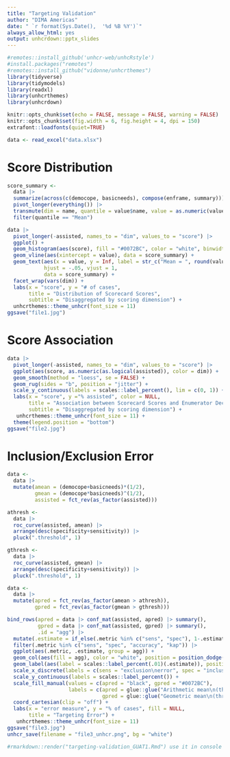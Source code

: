 ---
title: "Targeting Validation"
author: "DIMA Americas"
date: " `r format(Sys.Date(),  '%d %B %Y')`"
always_allow_html: yes
output: unhcrdown::pptx_slides
---

```{r setup, include=FALSE}
#remotes::install_github('unhcr-web/unhcRstyle')
#install.packages("remotes")
#remotes::install_github("vidonne/unhcrthemes")
library(tidyverse)
library(tidymodels)
library(readxl)
library(unhcrthemes)
library(unhcrdown)

knitr::opts_chunk$set(echo = FALSE, message = FALSE, warning = FALSE)
knitr::opts_chunk$set(fig.width = 6, fig.height = 4, dpi = 150)
extrafont::loadfonts(quiet=TRUE)

data <- read_excel("data.xlsx")
```

# Score Distribution

```{r score-dist}
score_summary <- 
  data |> 
  summarize(across(c(democope, basicneeds), compose(enframe, summary))) |> 
  pivot_longer(everything()) |> 
  transmute(dim = name, quantile = value$name, value = as.numeric(value$value)) |> 
  filter(quantile == "Mean")

data |> 
  pivot_longer(-assisted, names_to = "dim", values_to = "score") |> 
  ggplot() +
  geom_histogram(aes(score), fill = "#0072BC", color = "white", binwidth = 5, boundary = 0) +
  geom_vline(aes(xintercept = value), data = score_summary) +
  geom_text(aes(x = value, y = Inf, label = str_c("Mean = ", round(value, 2))), 
            hjust = -.05, vjust = 1,
            data = score_summary) +
  facet_wrap(vars(dim)) +
  labs(x = "score", y = "# of cases",
       title = "Distribution of Scorecard Scores",
       subtitle = "Disaggregated by scoring dimension") +
  unhcrthemes::theme_unhcr(font_size = 11)
ggsave("file1.jpg")
```

# Score Association

```{r score-assoc}
data |> 
  pivot_longer(-assisted, names_to = "dim", values_to = "score") |> 
  ggplot(aes(score, as.numeric(as.logical(assisted)), color = dim)) +
  geom_smooth(method = "loess", se = FALSE) +
  geom_rug(sides = "b", position = "jitter") +
  scale_y_continuous(labels = scales::label_percent(), lim = c(0, 1)) +
  labs(x = "score", y ="% assisted", color = NULL,
       title = "Association between Scorecard Scores and Enumerator Decision",
       subtitle = "Disaggregated by scoring dimension") +
   unhcrthemes::theme_unhcr(font_size = 11) +
  theme(legend.position = "bottom")
ggsave("file2.jpg")
```

# Inclusion/Exclusion Error

```{r score-err}
data <- 
  data |> 
  mutate(amean = (democope+basicneeds)*(1/2),
         gmean = (democope*basicneeds)^(1/2),
         assisted = fct_rev(as_factor(assisted)))

athresh <- 
  data |> 
  roc_curve(assisted, amean) |> 
  arrange(desc(specificity+sensitivity)) |> 
  pluck(".threshold", 1)

gthresh <- 
  data |> 
  roc_curve(assisted, gmean) |> 
  arrange(desc(specificity+sensitivity)) |> 
  pluck(".threshold", 1)

data <- 
  data |> 
  mutate(apred = fct_rev(as_factor(amean > athresh)),
         gpred = fct_rev(as_factor(gmean > gthresh)))
```



```{r}
bind_rows(apred = data |> conf_mat(assisted, apred) |> summary(),
          gpred = data |> conf_mat(assisted, gpred) |> summary(),
          .id = "agg") |> 
  mutate(.estimate = if_else(.metric %in% c("sens", "spec"), 1-.estimate, .estimate)) |> 
  filter(.metric %in% c("sens", "spec", "accuracy", "kap")) |> 
  ggplot(aes(.metric, .estimate, group = agg)) +
  geom_col(aes(fill = agg), color = "white", position = position_dodge()) +
  geom_label(aes(label = scales::label_percent(.01)(.estimate)), position = position_dodge(.9)) +
  scale_x_discrete(labels = c(sens = "exclusion\nerror", spec = "inclusion\nerror", kap = "kappa")) +
  scale_y_continuous(labels = scales::label_percent()) +
  scale_fill_manual(values = c(apred = "black", gpred = "#0072BC"),
                    labels = c(apred = glue::glue("Arithmetic mean\n(thresh = {round(athresh, 2)})"), 
                               gpred = glue::glue("Geometric mean\n(thresh = {round(gthresh, 2)})"))) +
  coord_cartesian(clip = "off") +
  labs(x = "error measure", y = "% of cases", fill = NULL,
       title = "Targeting Error") +
   unhcrthemes::theme_unhcr(font_size = 11)
ggsave("file3.jpg")
unhcr_save(filename = "file3_unhcr.png", bg = "white")
```

```{r}
#rmarkdown::render("targeting-validation_GUAT1.Rmd") use it in console
```